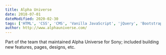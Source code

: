 ```yaml
---
title: Alpha Universe
date: 2018-07-01
dateModified: 2020-02-30
tags: ['HTML', 'CSS', 'CMS', 'Vanilla JavaScript', 'jQuery', 'Bootstrap', 'Gulp']
author: http://www.alphauniverse.com/
---
```


Part of the team that maintained Alpha Universe for Sony; included building new features, pages, designs, etc.